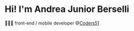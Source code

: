 # Hi! I'm Andrea Junior Berselli

🧑🏻‍💻 front-end / mobile developer @<a href="https://www.coders51.com/" target="_blank">Coders51</a>
